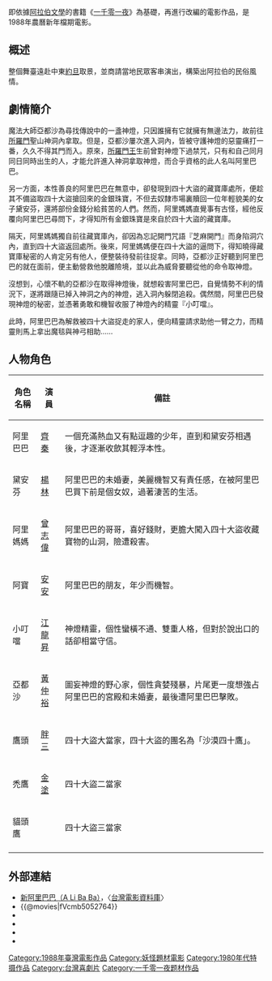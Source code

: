 {{Infobox Film
|  name               = 新阿里巴巴
|  original_name      = ''{{lang|en|A Li Ba Ba}}''
|  image              = 
|  caption            = 
|  director           = [[蔡揚名|蔡揚名]]<br>[[陳俊良|陳俊良]] 
|  producer           = 陳俊良、蔡松林
|  producer_2         = 張堆樹、王明台、何鑫
|  writer             = [[姚慶康|姚慶康]]
|  starring           = [[楊林_(歌手)|楊林]]<br>[[齊秦|齊秦]]<br>[[曾志偉|曾志偉]]<br>[[黃仲裕|黃仲裕]]<br>[[胖三|胖三]]
|  music              = 岩田廣一
|  movie_music        = [[齊秦|齊秦]]
|  cinematography     = [[廖慶松|廖慶松]]<br>[[賀用正|賀用正]]<br>[[許寶全|許寶全]]
|  editing            = [[江煌雄|江煌雄]]
|  production_company = [[學甫有限公司|學甫有限公司]]
|  distributor        = [[學恆有限公司|學恆有限公司]]
|  released           = {{TWN}}：{{film date|1988}}
|  runtime            = 87 分鐘
|  country            = {{TW}}
|  language           = 華語
|  awards             = 
|  budget             = 
|  gross              = 
|  amg_id             = 
|  imdb_id            = tt0383720/
}}

{{engname|《新阿里巴巴》|''A Li Ba Ba''}}即依據[[阿拉伯文學|阿拉伯文學]]的書籍《[[一千零一夜|一千零一夜]]》為基礎，再進行改編的電影作品，是1988年農曆新年檔期電影。

== 概述 ==
整個舞臺遠赴中東[[約旦|約旦]]取景，並商請當地民眾客串演出，構築出阿拉伯的民俗風情。

== 劇情簡介 ==

魔法大師亞都沙為尋找傳說中的一盞神燈，只因誰擁有它就擁有無邊法力，故前往[[所羅門|所羅門]]聖山神洞內拿取。但是，亞都沙屢次進入洞內，皆被守護神燈的惡靈痛打一番，久久不得其門而入。原來，[[所羅門王|所羅門王]]生前曾對神燈下過禁咒，只有和自己同月同日同時出生的人，才能允許進入神洞拿取神燈，而合乎資格的此人名叫阿里巴巴。
 
另一方面，本性善良的阿里巴巴在無意中，卻發現到四十大盜的藏寶庫處所，便趁其不備盜取四十大盜搶回來的金銀珠寶，不但去奴隸市場裏贖回一位年輕貌美的女子黛安芬，還將部份金錢分給貧苦的人們。然而，阿里媽媽直覺事有古怪，經他反覆向阿里巴巴尋問下，才得知所有金銀珠寶是來自於四十大盜的藏寶庫。

隔天，阿里媽媽獨自前往藏寶庫內，卻因為忘記開門咒語『芝麻開門』而身陷洞穴內，直到四十大盜返回處所。後來，阿里媽媽便在四十大盜的逼問下，得知曉得藏寶庫秘密的人肯定另有他人，便整裝待發前往捉拿。同時，亞都沙正好聽到阿里巴巴的就在面前，便主動營救他脫離險境，並以此為威脅要聽從他的命令取神燈。

沒想到，心懷不軌的亞都沙在取得神燈後，就想殺害阿里巴巴，自覺情勢不利的情況下，遂將跟隨已掉入神洞之內的神燈，逃入洞內躲閉追殺。偶然間，阿里巴巴發現神燈的秘密，並憑著勇敢和機智收服了神燈內的精靈『小叮噹』。

此時，阿里巴巴為解救被四十大盜捉走的家人，便向精靈請求助他一臂之力，而精靈則馬上拿出魔毯與神弓相助……

== 人物角色 ==
{| class="wikitable" 
|- 
! 角色名稱 || 演員 || 備註
|- 
| 阿里巴巴 || [[齊秦|齊秦]] || 一個充滿熱血又有點逗趣的少年，直到和黛安芬相遇後，才逐漸收歛其輕浮本性。
|- 
| 黛安芬 || [[楊林_(歌手)|楊林]] || 阿里巴巴的未婚妻，美麗機智又有責任感，在被阿里巴巴買下前是個女奴，過著淒苦的生活。
|- 
| 阿里媽媽 || [[曾志偉|曾志偉]] || 阿里巴巴的哥哥，喜好錢財，更膽大闖入四十大盜收藏寶物的山洞，險遭殺害。
|- 
| 阿寶 || [[安安_(演員)|安安]] || 阿里巴巴的朋友，年少而機智。
|- 
| 小叮噹 || [[江龍昇|江龍昇]] || 神燈精靈，個性蠻橫不通、雙重人格，但對於說出口的話卻相當守信。
|- 
| 亞都沙 || [[黃仲裕|黃仲裕]] || 圖妄神燈的野心家，個性貪婪殘暴，片尾更一度想強占阿里巴巴的宮殿和未婚妻，最後遭阿里巴巴擊敗。
|- 
| 鷹頭 || [[胖三|胖三]] || 四十大盜大當家，四十大盜的團名為「沙漠四十鷹」。
|- 
| 禿鷹 || [[金塗|金塗]] || 四十大盜二當家
|- 
| 貓頭鷹 ||  || 四十大盜三當家
|- 
|}

== 外部連結 ==
*[https://web.archive.org/web/20041123081241/http://cinema.nccu.edu.tw/cinemaV2/film_show.htm?SID=2764 新阿里巴巴（A Li Ba Ba）]，〈[[台灣電影資料庫|台灣電影資料庫]]〉
*{{@movies|fVcmb5052764}}
*{{hkmdb title|15602}}
*{{Mtime|24100}}
*{{douban}}
*{{imdb title|0383720}}

{{蔡揚名}}

[[Category:1988年臺灣電影作品|Category:1988年臺灣電影作品]]
[[Category:妖怪題材電影|Category:妖怪題材電影]]
[[Category:1980年代特摄作品|Category:1980年代特摄作品]]
[[Category:台灣喜劇片|Category:台灣喜劇片]]
[[Category:一千零一夜题材作品|Category:一千零一夜题材作品]]